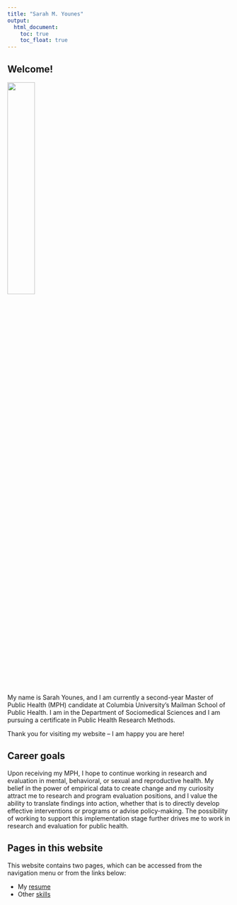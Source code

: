 ```yaml
---
title: "Sarah M. Younes"
output: 
  html_document:
    toc: true
    toc_float: true
---
```


## Welcome!

<img src="images/home.jpg" style="width:35%">

My name is Sarah Younes, and I am currently a second-year Master of Public Health (MPH) candidate at Columbia University's Mailman School of Public Health. I am in the Department of Sociomedical Sciences and I am pursuing a certificate in Public Health Research Methods.

Thank you for visiting my website -- I am happy you are here!

## Career goals

Upon receiving my MPH, I hope to continue working in research and evaluation in mental, behavioral, or sexual and reproductive health. My belief in the power of empirical data to create change and my curiosity attract me to research and program evaluation positions, and I value the ability to translate findings into action, whether that is to directly develop effective interventions or programs or advise policy-making. The possibility of working to support this implementation stage further drives me to work in research and evaluation for public health.

## Pages in this website

This website contains two pages, which can be accessed from the navigation menu or from the links below:

* My [resume](resume.html)
* Other [skills](skills.html)